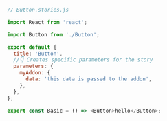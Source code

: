 ```js
// Button.stories.js

import React from 'react';

import Button from './Button';

export default {
  title: 'Button',
  //👇 Creates specific parameters for the story
  parameters: {
    myAddon: {
      data: 'this data is passed to the addon',
    },
  },
};

export const Basic = () => <Button>hello</Button>;
```